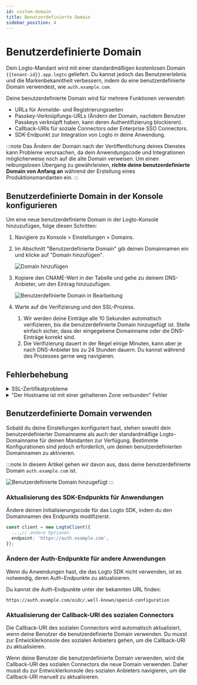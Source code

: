 ```yaml
---
id: custom-domain
title: Benutzerdefinierte Domain
sidebar_position: 4
---
```


# Benutzerdefinierte Domain

Dein Logto-Mandant wird mit einer standardmäßigen kostenlosen Domain `{{tenant-id}}.app.logto` geliefert. Du kannst jedoch das Benutzererlebnis und die Markenbekanntheit verbessern, indem du eine benutzerdefinierte Domain verwendest, wie `auth.example.com`.

Deine benutzerdefinierte Domain wird für mehrere Funktionen verwendet:

- URLs für Anmelde- und Registrierungsseiten
- Passkey-Verknüpfungs-URLs (Ändern der Domain, nachdem Benutzer Passkeys verknüpft haben, kann deren Authentifizierung blockieren).
- Callback-URIs für soziale Connectors oder Enterprise SSO Connectors.
- SDK-Endpunkt zur Integration von Logto in deine Anwendung.

:::note
Das Ändern der Domain nach der Veröffentlichung deines Dienstes kann Probleme verursachen, da dein Anwendungscode und Integrationen möglicherweise noch auf die alte Domain verweisen. Um einen reibungslosen Übergang zu gewährleisten, **richte deine benutzerdefinierte Domain von Anfang an** während der Erstellung eines Produktionsmandanten ein.
:::

## Benutzerdefinierte Domain in der Konsole konfigurieren

Um eine neue benutzerdefinierte Domain in der Logto-Konsole hinzuzufügen, folge diesen Schritten:

1. Navigiere zu <CloudLink to="/tenant-settings/domains">Konsole > Einstellungen > Domains</CloudLink>.
2. Im Abschnitt "Benutzerdefinierte Domain" gib deinen Domainnamen ein und klicke auf "Domain hinzufügen".

   ![Domain hinzufügen](./assets/custom-domain-section.jpeg)

3. Kopiere den CNAME-Wert in der Tabelle und gehe zu deinem DNS-Anbieter, um den Eintrag hinzuzufügen.

   ![Benutzerdefinierte Domain in Bearbeitung](./assets/custom-domain-processing.jpeg)

4. Warte auf die Verifizierung und den SSL-Prozess.
   1. Wir werden deine Einträge alle 10 Sekunden automatisch verifizieren, bis die benutzerdefinierte Domain hinzugefügt ist. Stelle einfach sicher, dass der eingegebene Domainname oder die DNS-Einträge korrekt sind.
   2. Die Verifizierung dauert in der Regel einige Minuten, kann aber je nach DNS-Anbieter bis zu 24 Stunden dauern. Du kannst während des Prozesses gerne weg navigieren.

## Fehlerbehebung

<details>
<summary>SSL-Zertifikatprobleme</summary>

Wenn du auf SSL-Zertifikatprobleme beim Einrichten deiner benutzerdefinierten Domain stößt, kann dies mit CAA-Einträgen in deiner DNS-Konfiguration zusammenhängen. CAA-Einträge geben an, welche Zertifizierungsstellen (CAs) berechtigt sind, Zertifikate für deine Domain auszustellen.

Um SSL-Zertifikatprobleme im Zusammenhang mit CAA-Einträgen zu beheben, siehe [Cloudflares Dokumentation](https://developers.cloudflare.com/ssl/edge-certificates/caa-records/) zu CAA-Einträgen.

</details>

<details>
<summary>"Der Hostname ist mit einer gehaltenen Zone verbunden" Fehler</summary>

Wenn du die Fehlermeldung "Der Hostname ist mit einer gehaltenen Zone verbunden, bitte kontaktiere den Besitzer, um die Sperre zu entfernen" beim Hinzufügen einer benutzerdefinierten Domain erhältst, bedeutet dies, dass die Domain bereits in der Cloudflare-Zone ist und auf den Status "Zone Hold" gesetzt ist. Siehe diese [Cloudflare-Dokumentation](https://developers.cloudflare.com/fundamentals/setup/account/account-security/zone-holds/) für weitere Informationen.

Um dieses Problem zu lösen, musst du die Zonensperre aufheben. Folge dem obigen Link für Anweisungen, wie du die Zonensperre in Cloudflare aufheben kannst.

</details>

## Benutzerdefinierte Domain verwenden

Sobald du deine Einstellungen konfiguriert hast, stehen sowohl dein benutzerdefinierter Domainname als auch der standardmäßige Logto-Domainname für deinen Mandanten zur Verfügung. Bestimmte Konfigurationen sind jedoch erforderlich, um deinen benutzerdefinierten Domainnamen zu aktivieren.

:::note
In diesem Artikel gehen wir davon aus, dass deine benutzerdefinierte Domain `auth.example.com` ist.

![Benutzerdefinierte Domain hinzugefügt](./assets/custom-domain-added.jpeg)
:::

### Aktualisierung des SDK-Endpunkts für Anwendungen

Ändere deinen Initialisierungscode für das Logto SDK, indem du den Domainnamen des Endpunkts modifizierst.

```typescript
const client = new LogtoClient({
  ...,// andere Optionen
  endpoint: 'https://auth.example.com',
});
```

### Ändern der Auth-Endpunkte für andere Anwendungen

Wenn du Anwendungen hast, die das Logto SDK nicht verwenden, ist es notwendig, deren Auth-Endpunkte zu aktualisieren.

Du kannst die Auth-Endpunkte unter der bekannten URL finden:

```
https://auth.example.com/oidc/.well-known/openid-configuration
```

### Aktualisierung der Callback-URI des sozialen Connectors

Die Callback-URI des sozialen Connectors wird automatisch aktualisiert, wenn deine Benutzer die benutzerdefinierte Domain verwenden. Du musst zur Entwicklerkonsole des sozialen Anbieters gehen, um die Callback-URI zu aktualisieren.

Wenn deine Benutzer die benutzerdefinierte Domain verwenden, wird die Callback-URI des sozialen Connectors die neue Domain verwenden. Daher musst du zur Entwicklerkonsole des sozialen Anbieters navigieren, um die Callback-URI manuell zu aktualisieren.
